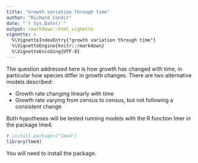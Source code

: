 ```yaml
---
title: "Growth variation through time"
author: "Richard Condit"
date: "`r Sys.Date()`"
output: rmarkdown::html_vignette
vignette: >
  %\VignetteIndexEntry{"growth variation through time"}
  %\VignetteEngine{knitr::rmarkdown}
  %\VignetteEncoding{UTF-8}
---
```


The question addressed here is how growth has changed with time, in particular how species differ in growth changes. There are two alternative models described:

* Growth rate changing linearly with time
* Growth rate varying from census to census, but not following a consistent change

Both hypotheses will be tested running models with the R function lmer in the package lme4.

```r
# install.packages("lme4")
library(lme4)
```


You will need to install the package.
